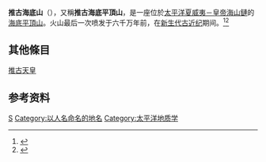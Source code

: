'''推古海底山'''（{{lang-en|Suiko Seamount}}），又稱'''推古海底平頂山'''，是一座位於[[太平洋|太平洋]][[夏威夷－皇帝海山鏈|夏威夷－皇帝海山鏈]]的[[海底平頂山|海底平頂山]]。火山最后一次喷发于六千万年前，在[[新生代|新生代]][[古近纪|古近纪]]期间。<ref>{{cite web|last1=Seach|first1=John|title=Suuiko Seamount, North - John Seach|url=http://www.volcanolive.com/suiko2.html|website=www.volcanolive.com|access-date=2017-05-05|archive-date=2016-03-03|archive-url=https://web.archive.org/web/20160303203512/http://www.volcanolive.com/suiko2.html|dead-url=no}}</ref><ref>{{cite web|last1=Seach|first1=John|title=Suuiko Seamount, Central Region - John Seach|url=http://www.volcanolive.com/suiko.html|website=www.volcanolive.com|access-date=2017-05-05|archive-date=2016-03-03|archive-url=https://web.archive.org/web/20160303200434/http://www.volcanolive.com/suiko.html|dead-url=no}}</ref>

==其他條目==
[[推古天皇|推古天皇]]

==参考资料==
{{reflist}}

[[Category:死火山|S]]
[[Category:以人名命名的地名|Category:以人名命名的地名]]
[[Category:太平洋地质学|Category:太平洋地质学]]